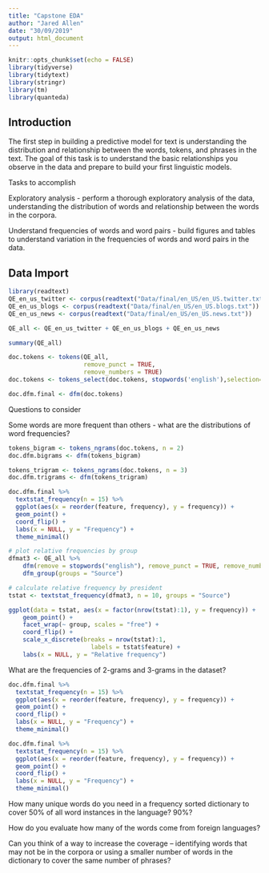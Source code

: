 ```yaml
---
title: "Capstone EDA"
author: "Jared Allen"
date: "30/09/2019"
output: html_document
---
```


```r
knitr::opts_chunk$set(echo = FALSE)
library(tidyverse)
library(tidytext)
library(stringr)
library(tm)
library(quanteda)
```

## Introduction
The first step in building a predictive model for text is understanding the distribution and relationship between the words, tokens, and phrases in the text. The goal of this task is to understand the basic relationships you observe in the data and prepare to build your first linguistic models.

Tasks to accomplish

Exploratory analysis - perform a thorough exploratory analysis of the data, understanding the distribution of words and relationship between the words in the corpora.

Understand frequencies of words and word pairs - build figures and tables to understand variation in the frequencies of words and word pairs in the data.

## Data Import

```r
library(readtext)
QE_en_us_twitter <- corpus(readtext("Data/final/en_US/en_US.twitter.txt"))
QE_en_us_blogs <- corpus(readtext("Data/final/en_US/en_US.blogs.txt"))
QE_en_us_news <- corpus(readtext("Data/final/en_US/en_US.news.txt"))

QE_all <- QE_en_us_twitter + QE_en_us_blogs + QE_en_us_news

summary(QE_all)
```


```r
doc.tokens <- tokens(QE_all, 
                     remove_punct = TRUE, 
                     remove_numbers = TRUE)
doc.tokens <- tokens_select(doc.tokens, stopwords('english'),selection='remove')

doc.dfm.final <- dfm(doc.tokens)

```
Questions to consider

Some words are more frequent than others - what are the distributions of word frequencies?

```r
tokens_bigram <- tokens_ngrams(doc.tokens, n = 2)
doc.dfm.bigrams <- dfm(tokens_bigram)

tokens_trigram <- tokens_ngrams(doc.tokens, n = 3)
doc.dfm.trigrams <- dfm(tokens_trigram)

```

```r
doc.dfm.final %>% 
  textstat_frequency(n = 15) %>% 
  ggplot(aes(x = reorder(feature, frequency), y = frequency)) +
  geom_point() +
  coord_flip() +
  labs(x = NULL, y = "Frequency") +
  theme_minimal()
```

```r
# plot relative frequencies by group
dfmat3 <- QE_all %>% 
    dfm(remove = stopwords("english"), remove_punct = TRUE, remove_numbers = TRUE) %>% 
    dfm_group(groups = "Source")

# calculate relative frequency by president
tstat <- textstat_frequency(dfmat3, n = 10, groups = "Source")

ggplot(data = tstat, aes(x = factor(nrow(tstat):1), y = frequency)) +
    geom_point() +
    facet_wrap(~ group, scales = "free") +
    coord_flip() +
    scale_x_discrete(breaks = nrow(tstat):1,
                       labels = tstat$feature) +
    labs(x = NULL, y = "Relative frequency")
```

What are the frequencies of 2-grams and 3-grams in the dataset?
```r
doc.dfm.final %>% 
  textstat_frequency(n = 15) %>% 
  ggplot(aes(x = reorder(feature, frequency), y = frequency)) +
  geom_point() +
  coord_flip() +
  labs(x = NULL, y = "Frequency") +
  theme_minimal()
```

```r
doc.dfm.final %>% 
  textstat_frequency(n = 15) %>% 
  ggplot(aes(x = reorder(feature, frequency), y = frequency)) +
  geom_point() +
  coord_flip() +
  labs(x = NULL, y = "Frequency") +
  theme_minimal()
```
How many unique words do you need in a frequency sorted dictionary to cover 50% of all word instances in the language? 90%?

How do you evaluate how many of the words come from foreign languages?

Can you think of a way to increase the coverage -- identifying words that may not be in the corpora or using a smaller number of words in the dictionary to cover the same number of phrases?
